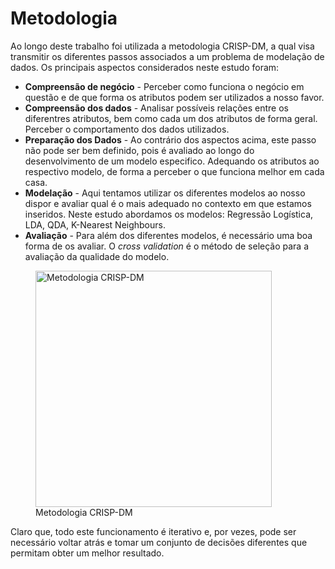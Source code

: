 # Metodologia

Ao longo deste trabalho foi utilizada a metodologia CRISP-DM, a qual visa transmitir os diferentes passos associados a um problema de modelação de dados. Os principais aspectos considerados neste estudo foram:

- **Compreensão de negócio** - Perceber como funciona o negócio em questão e de que forma os atributos podem ser utilizados a nosso favor.
- **Compreensão dos dados** -  Analisar possíveis relações entre os diferentres atributos, bem como cada um dos atributos de forma geral. Perceber o comportamento dos dados utilizados.
- **Preparação dos Dados** - Ao contrário dos aspectos acima, este passo não pode ser bem definido, pois é avaliado ao longo do desenvolvimento de um modelo especifico. Adequando os atributos ao respectivo modelo, de forma a perceber o que funciona melhor em cada casa.
- **Modelação** - Aqui tentamos utilizar os diferentes modelos ao nosso dispor e avaliar qual é o mais adequado no contexto em que estamos inseridos. Neste estudo abordamos os modelos: Regressão Logística, LDA, QDA, K-Nearest Neighbours.
- **Avaliação** - Para além dos diferentes modelos, é necessário uma boa forma de os avaliar. O *cross validation* é o método de seleção para a avaliação da qualidade do modelo.

![Metodologia CRISP-DM](../docs/img/crispdm.jpeg){width=10cm}

Claro que, todo este funcionamento é iterativo e, por vezes, pode ser necessário voltar atrás e tomar um conjunto de decisões diferentes que permitam obter um melhor resultado.
